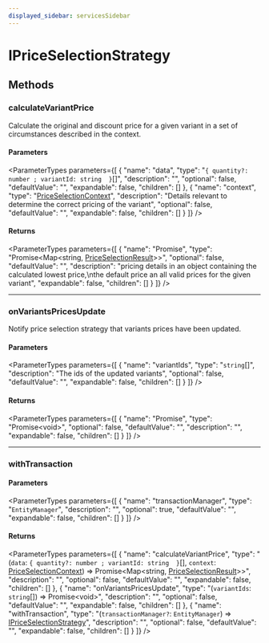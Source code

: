 ```yaml
---
displayed_sidebar: servicesSidebar
---
```



# IPriceSelectionStrategy

## Methods

### calculateVariantPrice

Calculate the original and discount price for a given variant in a set of
circumstances described in the context.

#### Parameters

<ParameterTypes parameters={[
  {
    "name": "data",
    "type": "``{ quantity?: number ; variantId: string  }``[]",
    "description": "",
    "optional": false,
    "defaultValue": "",
    "expandable": false,
    "children": []
  },
  {
    "name": "context",
    "type": "[PriceSelectionContext](../types/services.PriceSelectionContext.mdx)",
    "description": "Details relevant to determine the correct pricing of the variant",
    "optional": false,
    "defaultValue": "",
    "expandable": false,
    "children": []
  }
]} />

#### Returns

<ParameterTypes parameters={[
  {
    "name": "Promise",
    "type": "Promise&#60;Map&#60;string, [PriceSelectionResult](../types/services.PriceSelectionResult.mdx)&#62;&#62;",
    "optional": false,
    "defaultValue": "",
    "description": "pricing details in an object containing the calculated lowest price,\nthe default price an all valid prices for the given variant",
    "expandable": false,
    "children": []
  }
]} />

___

### onVariantsPricesUpdate

Notify price selection strategy that variants prices have been updated.

#### Parameters

<ParameterTypes parameters={[
  {
    "name": "variantIds",
    "type": "`string`[]",
    "description": "The ids of the updated variants",
    "optional": false,
    "defaultValue": "",
    "expandable": false,
    "children": []
  }
]} />

#### Returns

<ParameterTypes parameters={[
  {
    "name": "Promise",
    "type": "Promise&#60;void&#62;",
    "optional": false,
    "defaultValue": "",
    "description": "",
    "expandable": false,
    "children": []
  }
]} />

___

### withTransaction

#### Parameters

<ParameterTypes parameters={[
  {
    "name": "transactionManager",
    "type": "`EntityManager`",
    "description": "",
    "optional": true,
    "defaultValue": "",
    "expandable": false,
    "children": []
  }
]} />

#### Returns

<ParameterTypes parameters={[
  {
    "name": "calculateVariantPrice",
    "type": "(`data`: ``{ quantity?: number ; variantId: string  }``[], `context`: [PriceSelectionContext](../types/services.PriceSelectionContext.mdx)) => Promise&#60;Map&#60;string, [PriceSelectionResult](../types/services.PriceSelectionResult.mdx)&#62;&#62;",
    "description": "",
    "optional": false,
    "defaultValue": "",
    "expandable": false,
    "children": []
  },
  {
    "name": "onVariantsPricesUpdate",
    "type": "(`variantIds`: `string`[]) => Promise&#60;void&#62;",
    "description": "",
    "optional": false,
    "defaultValue": "",
    "expandable": false,
    "children": []
  },
  {
    "name": "withTransaction",
    "type": "(`transactionManager?`: `EntityManager`) => [IPriceSelectionStrategy](services.IPriceSelectionStrategy.mdx)",
    "description": "",
    "optional": false,
    "defaultValue": "",
    "expandable": false,
    "children": []
  }
]} />
